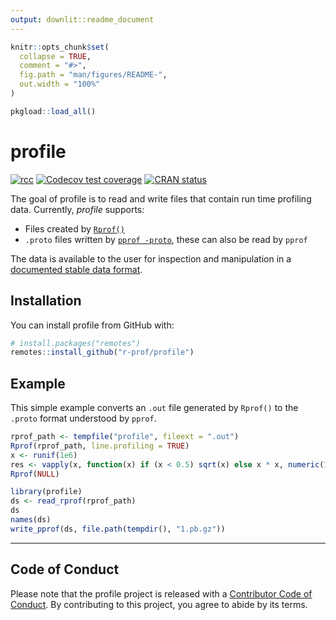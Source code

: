 ```yaml
---
output: downlit::readme_document
---
```


<!-- README.md is generated from README.Rmd. Please edit that file -->

```r
knitr::opts_chunk$set(
  collapse = TRUE,
  comment = "#>",
  fig.path = "man/figures/README-",
  out.width = "100%"
)

pkgload::load_all()
```
# profile

<!-- badges: start -->
[![rcc](https://github.com/r-prof/profile/workflows/rcc/badge.svg)](https://github.com/r-prof/profile/actions)
[![Codecov test coverage](https://codecov.io/gh/r-prof/profile/branch/main/graph/badge.svg)](https://app.codecov.io/gh/r-prof/profile?branch=main)
[![CRAN status](https://www.r-pkg.org/badges/version/profile)](https://cran.r-project.org/package=profile)
<!-- badges: end -->

The goal of profile is to read and write files that contain run time profiling data. Currently, *profile* supports:

- Files created by [`Rprof()`](https://www.rdocumentation.org/packages/utils/versions/3.4.3/topics/Rprof)
- `.proto` files written by [`pprof -proto`](https://github.com/google/pprof), these can also be read by `pprof`

The data is available to the user for inspection and manipulation in a [documented stable data format](https://r-prof.github.io/profile/reference/validate_profile.html).

## Installation

You can install profile from GitHub with:

```r
# install.packages("remotes")
remotes::install_github("r-prof/profile")
```

## Example

This simple example converts an `.out` file generated by `Rprof()` to the `.proto` format understood by `pprof`.

```r
rprof_path <- tempfile("profile", fileext = ".out")
Rprof(rprof_path, line.profiling = TRUE)
x <- runif(1e6)
res <- vapply(x, function(x) if (x < 0.5) sqrt(x) else x * x, numeric(1))
Rprof(NULL)

library(profile)
ds <- read_rprof(rprof_path)
ds
names(ds)
write_pprof(ds, file.path(tempdir(), "1.pb.gz"))
```

---

## Code of Conduct

Please note that the profile project is released with a [Contributor Code of Conduct](https://r-prof.github.io/profile/CODE_OF_CONDUCT.html). By contributing to this project, you agree to abide by its terms.
